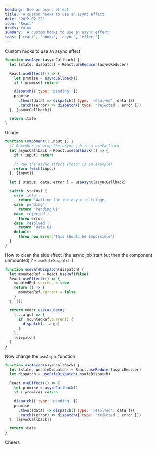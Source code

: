 ```yaml
---
heading: 'Use an async effect'
title: 'A custom hooks to use an async effect'
date: '2022-02-22'
icon: 'React'
draft: false
summary: 'A custom hooks to use an async effect'
tags: ['react', 'hooks', 'async', 'effect']
---
```



Custom hooks to use an async effect

```js
function useAsync(asyncCallback) {
  let [state, dispatch] = React.useReducer(asyncReducer)

  React.useEffect(() => {
    let promise = asyncCallback()
    if (!promise) return

    dispatch({ type: 'pending' })
    promise
      .then((data) => dispatch({ type: 'resolved', data }))
      .catch((error) => dispatch({ type: 'rejected', error }))
  }, [asyncCallback])

  return state
}
```

Usage:

```js
function Component({ input }) {
  // Remember to wrap the async job in a useCallback
  let asyncCallback = React.useCallback(() => {
    if (!input) return

    // Run the async effect (fetch is an example)
    return fetch(input)
  }, [input])

  let { status, data, error } = useAsync(asyncCallback)

  switch (status) {
    case 'idle':
      return 'Waiting for the async to trigger'
    case 'pending':
      return 'Pending UI'
    case 'rejected':
      throw error
    case 'resolved':
      return 'Data UI'
    default:
      throw new Error('This should be impossible')
  }
}
```

How to clean the side effect (the async job start but then the component unmounted) ? - `useSafeDispatch` !

```js
function useSafeDispatch(dispatch) {
  let mountedRef = React.useRef(false)
  React.useEffect(() => {
    mountedRef.current = true
    return () => {
      mountedRef.current = false
    }
  }, [])

  return React.useCallback(
    (...args) => {
      if (mountedRef.current) {
        dispatch(...args)
      }
    },
    [dispatch]
  )
}
```

Now change the `useAsync` function:

```js
function useAsync(asyncCallback) {
  let [state, unsafeDispatch] = React.useReducer(asyncReducer)
  let dispatch = useSafeDispatch(unsafeDispatch)

  React.useEffect(() => {
    let promise = asyncCallback()
    if (!promise) return

    dispatch({ type: 'pending' })
    promise
      .then((data) => dispatch({ type: 'resolved', data }))
      .catch((error) => dispatch({ type: 'rejected', error }))
  }, [asyncCallback])

  return state
}
```

Cheers <Twemoji emoji="clinking-beer-mugs" />
